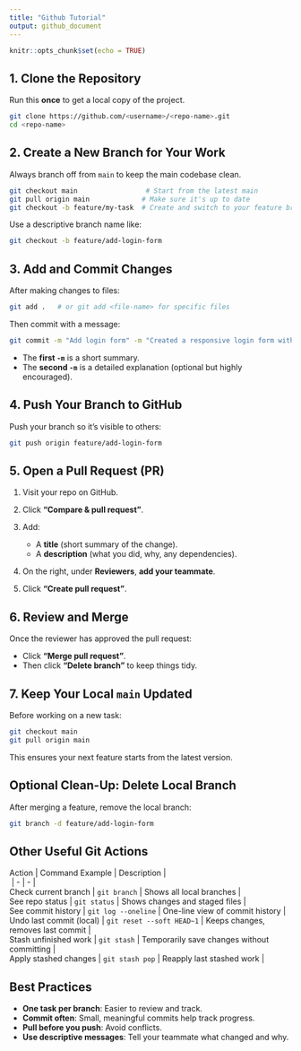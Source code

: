 ```yaml
---
title: "Github Tutorial"
output: github_document
---
```


```r
knitr::opts_chunk$set(echo = TRUE)
```



##  1. Clone the Repository

Run this **once** to get a local copy of the project.

```bash
git clone https://github.com/<username>/<repo-name>.git
cd <repo-name>
```



##  2. Create a New Branch for Your Work

Always branch off from `main` to keep the main codebase clean.

```bash
git checkout main                 # Start from the latest main
git pull origin main             # Make sure it's up to date
git checkout -b feature/my-task  # Create and switch to your feature branch
```

Use a descriptive branch name like:

```bash
git checkout -b feature/add-login-form
```



## 3. Add and Commit Changes

After making changes to files:

```bash
git add .   # or git add <file-name> for specific files
```

Then commit with a message:

```bash
git commit -m "Add login form" -m "Created a responsive login form with HTML and CSS. Includes validation and placeholder links for signup/forgot password."
```

* The **first `-m`** is a short summary.
* The **second `-m`** is a detailed explanation (optional but highly encouraged).



##  4. Push Your Branch to GitHub

Push your branch so it's visible to others:

```bash
git push origin feature/add-login-form
```



## 5. Open a Pull Request (PR)

1. Visit your repo on GitHub.
2. Click **"Compare & pull request"**.
3. Add:

   * A **title** (short summary of the change).
   * A **description** (what you did, why, any dependencies).
4. On the right, under **Reviewers**, **add your teammate**.
5. Click **"Create pull request"**.



##  6. Review and Merge

Once the reviewer has approved the pull request:

* Click **“Merge pull request”**.
* Then click **“Delete branch”** to keep things tidy.



## 7. Keep Your Local `main` Updated

Before working on a new task:

```bash
git checkout main
git pull origin main
```

This ensures your next feature starts from the latest version.



## Optional Clean-Up: Delete Local Branch

After merging a feature, remove the local branch:

```bash
git branch -d feature/add-login-form
```



##  Other Useful Git Actions

| Action                   | Command Example           | Description                                 |
|  | - | - |
| Check current branch     | `git branch`              | Shows all local branches                    |
| See repo status          | `git status`              | Shows changes and staged files              |
| See commit history       | `git log --oneline`       | One-line view of commit history             |
| Undo last commit (local) | `git reset --soft HEAD~1` | Keeps changes, removes last commit          |
| Stash unfinished work    | `git stash`               | Temporarily save changes without committing |
| Apply stashed changes    | `git stash pop`           | Reapply last stashed work                   |



##  Best Practices

* **One task per branch**: Easier to review and track.
* **Commit often**: Small, meaningful commits help track progress.
* **Pull before you push**: Avoid conflicts.
* **Use descriptive messages**: Tell your teammate what changed and why.



